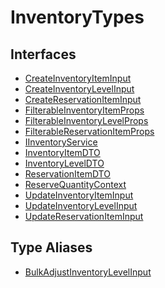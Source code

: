 
# InventoryTypes

## Interfaces

- [CreateInventoryItemInput](../InventoryTypes/interfaces/types.InventoryTypes.CreateInventoryItemInput/page.mdx)
- [CreateInventoryLevelInput](../InventoryTypes/interfaces/types.InventoryTypes.CreateInventoryLevelInput/page.mdx)
- [CreateReservationItemInput](../InventoryTypes/interfaces/types.InventoryTypes.CreateReservationItemInput/page.mdx)
- [FilterableInventoryItemProps](../InventoryTypes/interfaces/types.InventoryTypes.FilterableInventoryItemProps/page.mdx)
- [FilterableInventoryLevelProps](../InventoryTypes/interfaces/types.InventoryTypes.FilterableInventoryLevelProps/page.mdx)
- [FilterableReservationItemProps](../InventoryTypes/interfaces/types.InventoryTypes.FilterableReservationItemProps/page.mdx)
- [IInventoryService](../InventoryTypes/interfaces/types.InventoryTypes.IInventoryService/page.mdx)
- [InventoryItemDTO](../InventoryTypes/interfaces/types.InventoryTypes.InventoryItemDTO/page.mdx)
- [InventoryLevelDTO](../InventoryTypes/interfaces/types.InventoryTypes.InventoryLevelDTO/page.mdx)
- [ReservationItemDTO](../InventoryTypes/interfaces/types.InventoryTypes.ReservationItemDTO/page.mdx)
- [ReserveQuantityContext](../InventoryTypes/interfaces/types.InventoryTypes.ReserveQuantityContext/page.mdx)
- [UpdateInventoryItemInput](../InventoryTypes/interfaces/types.InventoryTypes.UpdateInventoryItemInput/page.mdx)
- [UpdateInventoryLevelInput](../InventoryTypes/interfaces/types.InventoryTypes.UpdateInventoryLevelInput/page.mdx)
- [UpdateReservationItemInput](../InventoryTypes/interfaces/types.InventoryTypes.UpdateReservationItemInput/page.mdx)

## Type Aliases

- [BulkAdjustInventoryLevelInput](../InventoryTypes/types/types.InventoryTypes.BulkAdjustInventoryLevelInput/page.mdx)
